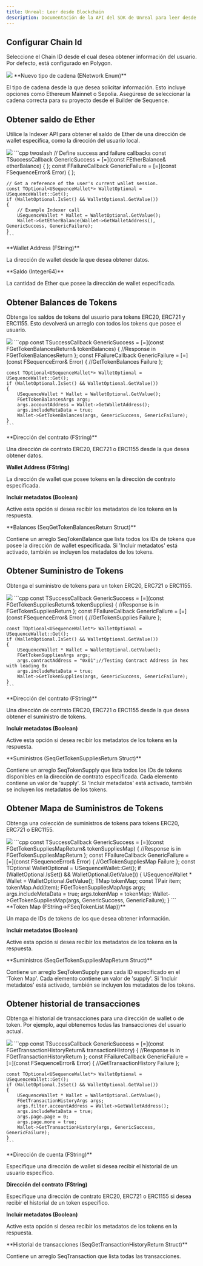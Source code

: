 ```yaml
---
title: Unreal: Leer desde Blockchain
description: Documentación de la API del SDK de Unreal para leer desde la blockchain con la infraestructura de Sequence para juegos web3.
---
```


## Configurar Chain Id
Seleccione el Chain ID desde el cual desea obtener información del usuario. Por defecto, está configurado en Polygon.

<Tabs>
  <Tab title="Blueprint">
    <Frame caption="Set Chain Id">
      <img src="/images/unreal/v1/set_chain_id.png" />
    </Frame>
  </Tab>
</Tabs>

<Accordion title="Parámetros">
  **Nuevo tipo de cadena (ENetwork Enum)**

  El tipo de cadena desde la que desea solicitar información. Esto incluye opciones como Ethereum Mainnet o Sepolia. Asegúrese de seleccionar la cadena correcta para su proyecto desde el Builder de Sequence.
</Accordion>

## Obtener saldo de Ether
Utilice la Indexer API para obtener el saldo de Ether de una dirección de wallet específica, como la dirección del usuario local.

<Tabs>
  <Tab title="Blueprint">
    <Frame caption="Get Ether Balance">
      <img src="/images/unreal/v1/get_ether_balance.png" />
    </Frame>
  </Tab>

  <Tab title="C++">
    ```cpp twoslash
    // Define success and failure callbacks
    const TSuccessCallback<FEtherBalance> GenericSuccess = [=](const FEtherBalance& etherBalance) { };
    const FFailureCallback GenericFailure = [=](const FSequenceError& Error) { };

    // Get a reference of the user's current wallet session.
    const TOptional<USequenceWallet*> WalletOptional = USequenceWallet::Get();
    if (WalletOptional.IsSet() && WalletOptional.GetValue())
    {
        // Example Indexer call
        USequenceWallet * Wallet = WalletOptional.GetValue();
        Wallet->GetEtherBalance(Wallet->GetWalletAddress(), GenericSuccess, GenericFailure);
    }
    ```
  </Tab>
</Tabs>

<Accordion title="Parámetros">
  **Wallet Address (FString)**

  La dirección de wallet desde la que desea obtener datos.
</Accordion>

<Accordion title="Tipos de retorno">
  **Saldo (Integer64)**

  La cantidad de Ether que posee la dirección de wallet especificada.
</Accordion>

## Obtener Balances de Tokens
Obtenga los saldos de tokens del usuario para tokens ERC20, ERC721 y ERC1155. Esto devolverá un arreglo con todos los tokens
que posee el usuario.

<Tabs>
  <Tab title="Blueprint">
    <Frame caption="Get Token Balances">
      <img src="/images/unreal/v1/get_token_balances.png" />
    </Frame>
  </Tab>

  <Tab title="C++">
    ```cpp
    const TSuccessCallback<FGetTokenBalancesReturn> GenericSuccess = [=](const FGetTokenBalancesReturn& tokenBalances)
    {
        //Response in FGetTokenBalancesReturn
    };
    const FFailureCallback GenericFailure = [=](const FSequenceError& Error)
    {
        //GetTokenBalances Failure
    };

    const TOptional<USequenceWallet*> WalletOptional = USequenceWallet::Get();
    if (WalletOptional.IsSet() && WalletOptional.GetValue())
    {
        USequenceWallet * Wallet = WalletOptional.GetValue();
        FGetTokenBalancesArgs args;
        args.accountAddress = Wallet->GetWalletAddress();
        args.includeMetaData = true;
        Wallet->GetTokenBalances(args, GenericSuccess, GenericFailure);
    }
    ```
  </Tab>
</Tabs>

<Accordion title="Parámetros">
  **Dirección del contrato (FString)**

  Una dirección de contrato ERC20, ERC721 o ERC1155 desde la que desea obtener datos.

  **Wallet Address (FString)**

  La dirección de wallet que posee tokens en la dirección de contrato especificada.

  **Incluir metadatos (Boolean)**

  Active esta opción si desea recibir los metadatos de los tokens en la respuesta.
</Accordion>

<Accordion title="Tipos de retorno">
  **Balances (SeqGetTokenBalancesReturn Struct)**

  Contiene un arreglo SeqTokenBalance que lista todos los IDs de tokens que posee la dirección de wallet especificada. Si 'Incluir metadatos' está activado, también se incluyen los metadatos de los tokens.
</Accordion>

## Obtener Suministro de Tokens
Obtenga el suministro de tokens para un token ERC20, ERC721 o ERC1155.

<Tabs>
  <Tab title="Blueprint">
    <Frame caption="Get Token Supplies">
      <img src="/images/unreal/v1/get_token_supplies.png" />
    </Frame>
  </Tab>

  <Tab title="C++">
    ```cpp
    const TSuccessCallback<FGetTokenSuppliesReturn> GenericSuccess = [=](const FGetTokenSuppliesReturn& tokenSupplies)
    {
        //Response is in FGetTokenSuppliesReturn
    };
    const FFailureCallback GenericFailure = [=](const FSequenceError& Error)
    {
        //GetTokenSupplies Failure
    };

    const TOptional<USequenceWallet*> WalletOptional = USequenceWallet::Get();
    if (WalletOptional.IsSet() && WalletOptional.GetValue())
    {
        USequenceWallet * Wallet = WalletOptional.GetValue();
        FGetTokenSuppliesArgs args;
        args.contractAddress = "0x01";//Testing Contract Address in hex with leading 0x
        args.includeMetaData = true;
        Wallet->GetTokenSupplies(args, GenericSuccess, GenericFailure);
    }
    ```
  </Tab>
</Tabs>

<Accordion title="Parámetros">
  **Dirección del contrato (FString)**

  Una dirección de contrato ERC20, ERC721 o ERC1155 desde la que desea obtener el suministro de tokens.

  **Incluir metadatos (Boolean)**

  Active esta opción si desea recibir los metadatos de los tokens en la respuesta.
</Accordion>

<Accordion title="Tipos de retorno">
  **Suministros (SeqGetTokenSuppliesReturn Struct)**

  Contiene un arreglo SeqTokenSupply que lista todos los IDs de tokens disponibles en la dirección de contrato especificada. Cada elemento contiene un valor de 'supply'. Si 'Incluir metadatos' está activado, también se incluyen los metadatos de los tokens.
</Accordion>

## Obtener Mapa de Suministros de Tokens
Obtenga una colección de suministros de tokens para tokens ERC20, ERC721 o ERC1155.

<Tabs>
  <Tab title="Blueprint">
    <Frame caption="Get Token Supplies Map">
      <img src="/images/unreal/v1/get_token_supplies_map.png" />
    </Frame>
  </Tab>

  <Tab title="C++">
    ```cpp
    const TSuccessCallback<FGetTokenSuppliesMapReturn> GenericSuccess = [=](const FGetTokenSuppliesMapReturn& tokenSuppliesMap)
    {
        //Response is in FGetTokenSuppliesMapReturn
    };
    const FFailureCallback GenericFailure = [=](const FSequenceError& Error)
    {
        //GetTokenSuppliesMap Failure
    };
    const TOptional<USequenceWallet*> WalletOptional = USequenceWallet::Get();
    if (WalletOptional.IsSet() && WalletOptional.GetValue())
    {
        USequenceWallet * Wallet = WalletOptional.GetValue();
        TMap<FString, FTokenList> tokenMap;
        const TPair<FString,FTokenList> item;
        tokenMap.Add(item);
        FGetTokenSuppliesMapArgs args;
        args.includeMetaData = true;
        args.tokenMap = tokenMap;
        Wallet->GetTokenSuppliesMap(args, GenericSuccess, GenericFailure);
    }
    ```
  </Tab>
</Tabs>

<Accordion title="Parámetros">
  **Token Map (FString->FSeqTokenList Map))**

  Un mapa de IDs de tokens de los que desea obtener información.

  **Incluir metadatos (Boolean)**

  Active esta opción si desea recibir los metadatos de los tokens en la respuesta.
</Accordion>

<Accordion title="Tipos de retorno">
  **Suministros (SeqGetTokenSuppliesMapReturn Struct)**

  Contiene un arreglo SeqTokenSupply para cada ID especificado en el 'Token Map'. Cada elemento contiene un valor de 'supply'. Si 'Incluir metadatos' está activado, también se incluyen los metadatos de los tokens.
</Accordion>

## Obtener historial de transacciones
Obtenga el historial de transacciones para una dirección de wallet o de token.
Por ejemplo, aquí obtenemos todas las transacciones del usuario actual.

<Tabs>
  <Tab title="Blueprint">
    <Frame caption="Get Transaction History">
      <img src="/images/unreal/v1/get_transaction_history.png" />
    </Frame>
  </Tab>

  <Tab title="C++">
    ```cpp
    const TSuccessCallback<FGetTransactionHistoryReturn> GenericSuccess = [=](const FGetTransactionHistoryReturn& transactionHistory)
    {
        //Response is in FGetTransactionHistoryReturn
    };
    const FFailureCallback GenericFailure = [=](const FSequenceError& Error)
    {
        //GetTransactionHistory Failure
    };

    const TOptional<USequenceWallet*> WalletOptional = USequenceWallet::Get();
    if (WalletOptional.IsSet() && WalletOptional.GetValue())
    {
        USequenceWallet * Wallet = WalletOptional.GetValue();
        FGetTransactionHistoryArgs args;
        args.filter.accountAddress = Wallet->GetWalletAddress();
        args.includeMetaData = true;
        args.page.page = 0;
        args.page.more = true;
        Wallet->GetTransactionHistory(args, GenericSuccess, GenericFailure);
    }
    ```
  </Tab>
</Tabs>

<Accordion title="Parámetros">
  **Dirección de cuenta (FString)**

  Especifique una dirección de wallet si desea recibir el historial de un usuario específico.

  **Dirección del contrato (FString)**

  Especifique una dirección de contrato ERC20, ERC721 o ERC1155 si desea recibir el historial de un token específico.

  **Incluir metadatos (Boolean)**

  Active esta opción si desea recibir los metadatos de los tokens en la respuesta.
</Accordion>

<Accordion title="Tipos de retorno">
  **Historial de transacciones (SeqGetTransactionHistoryReturn Struct)**

  Contiene un arreglo SeqTransaction que lista todas las transacciones.
</Accordion>